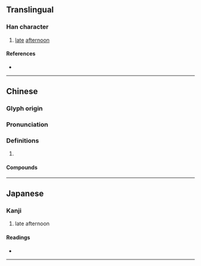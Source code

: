 {{character info/new}}
==Translingual==

===Han character===
{{Han char|rn=72|rad=日|as=07|sn=11|four=63027|canj=AIJB|ids=⿰日甫}}

# [[late]] [[afternoon]]

====References====
* {{Han ref|kx=0496.020|dkj=13952|dj=0862.070|hdz=21511.040|uh=6661|ud=26209|bh=D5AA|bd=54698}}

----

==Chinese==
{{zh-forms}}

===Glyph origin===
{{Han etym}}

===Pronunciation===
{{zh-pron
|m=bū
|c=bou1
|mc=y
|oc=y
|ma=
|cat=n
}}

===Definitions===
{{zh-hanzi}}

# {{rfdef|lang=zh}}

====Compounds====
{{zh-der|三晡|日晡|晡食|晡時|晡夕|今晡日|暝晡|暗晡|今晡|今旦晡|昨暝晡|昨晡日}}

----

==Japanese==

===Kanji===
{{ja-kanji|grade=|rs=日07}}

# late afternoon

====Readings====
* {{ja-readings|on=[[ほ]] (ho), [[ふ]] (fu)|kun=[[ゆうがた]] (yuugata)}}

----

==Korean==

===Hanja===
{{ko-hanja|hangeul=포|eumhun=|rv=po|mr=p'o|y=pho}}

# p.m. 3-5
# [[dusk]]

----

==Vietnamese==

===Han character===
{{vi-readings|rs=日07|hanviet=bô}}

# {{defn|lang=vi|sort=日07}}

====References====
* [http://nomfoundation.org/common/nom_details.php?codepoint=6661 Nom Foundation]